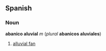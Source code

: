 ==Spanish==
===Noun===
'''abanico aluvial''' ''m'' (''plural'' '''abanicos aluviales''')

#[[alluvial fan]]